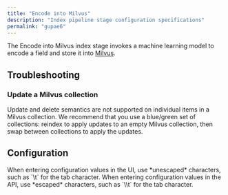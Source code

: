```yaml
---
title: "Encode into Milvus"
description: "Index pipeline stage configuration specifications"
permalink: "gupae6"
---
```


The Encode into Milvus index stage invokes a machine learning model to encode a field and store it into [Milvus](/fusion/5.9/8821/milvus).

## Troubleshooting

### Update a Milvus collection

Update and delete semantics are not supported on individual items in a Milvus collection. We recommend that you use a blue/green set of collections: reindex to apply updates to an empty Milvus collection, then swap between collections to apply the updates.

## Configuration

<Tip>
When entering configuration values in the UI, use *unescaped* characters, such as `\t` for the tab character. When entering configuration values in the API, use *escaped* characters, such as `\\t` for the tab character.
</Tip>


<SchemaParamFields schema={schema}/>